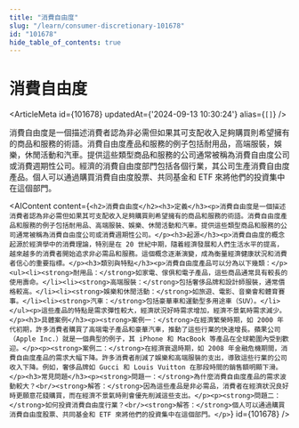 ```yaml
---
title: "消費自由度"
slug: "/learn/consumer-discretionary-101678"
id: "101678"
hide_table_of_contents: true
---
```



# 消費自由度

<ArticleMeta id={101678} updatedAt={'2024-09-13 10:30:24'} alias={`[]`} />
<div className='border-solid border-b border-t-0 my-4 border-[var(--ifm-color-gray-300)]' />

消費自由度是一個描述消費者認為非必需但如果其可支配收入足夠購買則希望擁有的商品和服務的術語。消費自由度產品和服務的例子包括耐用品，高端服裝，娛樂，休閒活動和汽車。提供這些類型商品和服務的公司通常被稱為消費自由度公司或消費週期性公司。經濟的消費自由度部門包括各個行業，其公司生產消費自由度產品。個人可以通過購買消費自由度股票、共同基金和 ETF 來將他們的投資集中在這個部門。

<AIContent content={`<h2>消費自由度</h2><h3>定義</h3><p>消費自由度是一個描述消費者認為非必需但如果其可支配收入足夠購買則希望擁有的商品和服務的術語。消費自由度產品和服務的例子包括耐用品、高端服裝、娛樂、休閒活動和汽車。提供這些類型商品和服務的公司通常被稱為消費自由度公司或消費週期性公司。</p><h3>起源</h3><p>消費自由度的概念起源於經濟學中的消費理論，特別是在 20 世紀中期，隨着經濟發展和人們生活水平的提高，越來越多的消費者開始追求非必需品和服務。這個概念逐漸演變，成為衡量經濟健康狀況和消費者信心的重要指標。</p><h3>類別與特點</h3><p>消費自由度產品可以分為以下幾類：</p><ul><li><strong>耐用品：</strong>如家電、傢俱和電子產品，這些商品通常具有較長的使用壽命。</li><li><strong>高端服裝：</strong>包括奢侈品牌和設計師服裝，通常價格較高。</li><li><strong>娛樂和休閒活動：</strong>如旅遊、電影、音樂會和體育賽事。</li><li><strong>汽車：</strong>包括豪華車和運動型多用途車（SUV）。</li></ul><p>這些產品的特點是需求彈性較大，經濟狀況好時需求增加，經濟不景氣時需求減少。</p><h3>具體案例</h3><p><strong>案例一：</strong>在經濟繁榮時期，如 2000 年代初期，許多消費者購買了高端電子產品和豪華汽車，推動了這些行業的快速增長。蘋果公司（Apple Inc.）就是一個典型的例子，其 iPhone 和 MacBook 等產品在全球範圍內受到歡迎。</p><p><strong>案例二：</strong>在經濟衰退時期，如 2008 年金融危機期間，消費自由度產品的需求大幅下降。許多消費者削減了娛樂和高端服裝的支出，導致這些行業的公司收入下降。例如，奢侈品牌如 Gucci 和 Louis Vuitton 在那段時間的銷售額明顯下滑。</p><h3>常見問題</h3><p><strong>問題一：</strong>為什麼消費自由度產品的需求波動較大？<br/><strong>解答：</strong>因為這些產品是非必需品，消費者在經濟狀況良好時更願意花錢購買，而在經濟不景氣時則會優先削減這些支出。</p><p><strong>問題二：</strong>如何投資消費自由度行業？<br/><strong>解答：</strong>個人可以通過購買消費自由度股票、共同基金和 ETF 來將他們的投資集中在這個部門。</p>`} id={101678} />
